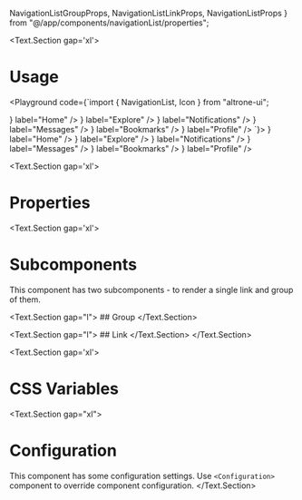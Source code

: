   NavigationListGroupProps,
  NavigationListLinkProps,
  NavigationListProps
} from "@/app/components/navigationList/properties";

<BluePrint title="NavigationList" description="This component is used to render a navigation throughout your application" />

<Text.Section gap='xl'>
  # Usage

  <Playground code={`import { NavigationList, Icon } from "altrone-ui";

<NavigationList>
  <NavigationList.Link icon={<Icon i="home" />} label="Home" />
  <NavigationList.Link icon={<Icon i="search" />} label="Explore" />
  <NavigationList.Link icon={<Icon i="notifications" />} label="Notifications" />
  <NavigationList.Link icon={<Icon i="email" />} label="Messages" />
  <NavigationList.Link icon={<Icon i="bookmark_border" />} label="Bookmarks" />
  <NavigationList.Link icon={<Icon i="account_circle" />} label="Profile" />
  <NavigationList.Link label="More" />
</NavigationList>
`}>
      <NavigationList>
        <NavigationList.Link icon={<Icon i="home" />} label="Home" />
        <NavigationList.Link icon={<Icon i="search" />} label="Explore" />
        <NavigationList.Link icon={<Icon i="notifications" />} label="Notifications" />
        <NavigationList.Link icon={<Icon i="email" />} label="Messages" />
        <NavigationList.Link icon={<Icon i="bookmark_border" />} label="Bookmarks" />
        <NavigationList.Link icon={<Icon i="account_circle" />} label="Profile" />
        <NavigationList.Link label="More" />
      </NavigationList>
    </Playground>
</Text.Section>

<Text.Section gap='xl'>
  # Properties
  <PropertiesTable title="Properties" data={NavigationListProps} />
</Text.Section>

<Text.Section gap='xl'>
  # Subcomponents
  This component has two subcomponents - to render a single link and group of them.

  <Text.Section gap="l">
    ## Group
    <PropertiesTable title="Properties" data={NavigationListGroupProps} />
  </Text.Section>

  <Text.Section gap="l">
    ## Link
    <PropertiesTable title="Properties" data={NavigationListLinkProps} />
  </Text.Section>
</Text.Section>

<Text.Section gap='xl'>
  # CSS Variables
  <CSSVariablesList data={NavigationListCSSVariables} />
</Text.Section>

<Text.Section gap="xl">
  # Configuration
  This component has some configuration settings. Use `<Configuration>` component to override component configuration.
  <ConfigTable filter="navigationList." />
</Text.Section>
